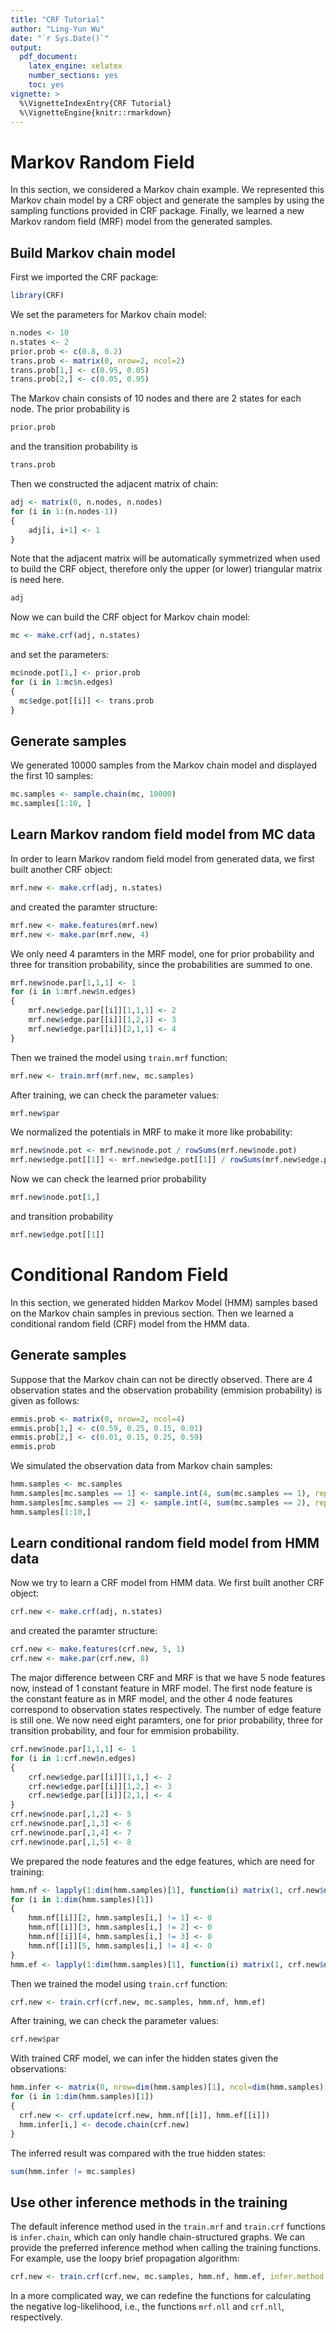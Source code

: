 ```yaml
---
title: "CRF Tutorial"
author: "Ling-Yun Wu"
date: "`r Sys.Date()`"
output: 
  pdf_document:
    latex_engine: xelatex
    number_sections: yes
    toc: yes
vignette: >
  %\VignetteIndexEntry{CRF Tutorial}
  %\VignetteEngine{knitr::rmarkdown}
---
```


# Markov Random Field

In this section, we considered a Markov chain example. We represented this Markov chain model by a CRF object and generate the samples by using the sampling functions provided in CRF package. Finally, we learned a new Markov random field (MRF) model from the generated samples.

## Build Markov chain model

First we imported the CRF package:
```r
library(CRF)
```

We set the parameters for Markov chain model:
```r
n.nodes <- 10
n.states <- 2
prior.prob <- c(0.8, 0.2)
trans.prob <- matrix(0, nrow=2, ncol=2)
trans.prob[1,] <- c(0.95, 0.05)
trans.prob[2,] <- c(0.05, 0.95)
```
The Markov chain consists of 10 nodes and there are 2 states for each node. The prior probability is 
```r
prior.prob
```
and the transition probability is 
```r
trans.prob
```

Then we constructed the adjacent matrix of chain:
```r
adj <- matrix(0, n.nodes, n.nodes)
for (i in 1:(n.nodes-1))
{
	adj[i, i+1] <- 1
}
```
Note that the adjacent matrix will be automatically symmetrized when used to build the CRF object, therefore only the upper (or lower) triangular matrix is need here.

```r
adj
```

Now we can build the CRF object for Markov chain model:
```r
mc <- make.crf(adj, n.states)
```
and set the parameters:
```r
mc$node.pot[1,] <- prior.prob
for (i in 1:mc$n.edges)
{
  mc$edge.pot[[i]] <- trans.prob
}
```

## Generate samples

We generated 10000 samples from the Markov chain model and displayed the first 10 samples:
```r
mc.samples <- sample.chain(mc, 10000)
mc.samples[1:10, ]
```

## Learn Markov random field model from MC data

In order to learn Markov random field model from generated data, we first built another CRF object:
```r
mrf.new <- make.crf(adj, n.states)
```
and created the paramter structure:
```r
mrf.new <- make.features(mrf.new)
mrf.new <- make.par(mrf.new, 4)
```
We only need 4 paramters in the MRF model, one for prior probability and three for transition probability, since the probabilities are summed to one.
```r
mrf.new$node.par[1,1,1] <- 1
for (i in 1:mrf.new$n.edges)
{
	mrf.new$edge.par[[i]][1,1,1] <- 2
	mrf.new$edge.par[[i]][1,2,1] <- 3
	mrf.new$edge.par[[i]][2,1,1] <- 4
}
```

Then we trained the model using `train.mrf` function:
```r
mrf.new <- train.mrf(mrf.new, mc.samples)
```

After training, we can check the parameter values:
```r
mrf.new$par
```

We normalized the potentials in MRF to make it more like probability:
```r
mrf.new$node.pot <- mrf.new$node.pot / rowSums(mrf.new$node.pot)
mrf.new$edge.pot[[1]] <- mrf.new$edge.pot[[1]] / rowSums(mrf.new$edge.pot[[1]])
```

Now we can check the learned prior probability
```r
mrf.new$node.pot[1,]
```
and transition probability
```r
mrf.new$edge.pot[[1]]
```

# Conditional Random Field

In this section, we generated hidden Markov Model (HMM) samples based on the Markov chain samples in previous section. Then we learned a conditional random field (CRF) model from the HMM data.

## Generate samples

Suppose that the Markov chain can not be directly observed. There are 4 observation states and the observation probability (emmision probability) is given as follows:
```r
emmis.prob <- matrix(0, nrow=2, ncol=4)
emmis.prob[1,] <- c(0.59, 0.25, 0.15, 0.01)
emmis.prob[2,] <- c(0.01, 0.15, 0.25, 0.59)
emmis.prob
```

We simulated the observation data from Markov chain samples:
```r
hmm.samples <- mc.samples
hmm.samples[mc.samples == 1] <- sample.int(4, sum(mc.samples == 1), replace=T, prob=emmis.prob[1,])
hmm.samples[mc.samples == 2] <- sample.int(4, sum(mc.samples == 2), replace=T, prob=emmis.prob[2,])
hmm.samples[1:10,]
```

## Learn conditional random field model from HMM data

Now we try to learn a CRF model from HMM data. We first built another CRF object:
```r
crf.new <- make.crf(adj, n.states)
```
and created the paramter structure:
```r
crf.new <- make.features(crf.new, 5, 1)
crf.new <- make.par(crf.new, 8)
```
The major difference between CRF and MRF is that we have 5 node features now, instead of 1 constant feature in MRF model. The first node feature is the constant feature as in MRF model, and the other 4 node features correspond to observation states respectively. The number of edge feature is still one. We now need eight paramters, one for prior probability, three for transition probability, and four for emmision probability.
```r
crf.new$node.par[1,1,1] <- 1
for (i in 1:crf.new$n.edges)
{
	crf.new$edge.par[[i]][1,1,] <- 2
	crf.new$edge.par[[i]][1,2,] <- 3
	crf.new$edge.par[[i]][2,1,] <- 4
}
crf.new$node.par[,1,2] <- 5
crf.new$node.par[,1,3] <- 6
crf.new$node.par[,1,4] <- 7
crf.new$node.par[,1,5] <- 8
```

We prepared the node features and the edge features, which are need for training:
```r
hmm.nf <- lapply(1:dim(hmm.samples)[1], function(i) matrix(1, crf.new$n.nf, crf.new$n.nodes))
for (i in 1:dim(hmm.samples)[1])
{
	hmm.nf[[i]][2, hmm.samples[i,] != 1] <- 0
	hmm.nf[[i]][3, hmm.samples[i,] != 2] <- 0
	hmm.nf[[i]][4, hmm.samples[i,] != 3] <- 0
	hmm.nf[[i]][5, hmm.samples[i,] != 4] <- 0
}
hmm.ef <- lapply(1:dim(hmm.samples)[1], function(i) matrix(1, crf.new$n.ef, crf.new$n.edges))
```

Then we trained the model using `train.crf` function:
```r
crf.new <- train.crf(crf.new, mc.samples, hmm.nf, hmm.ef)
```

After training, we can check the parameter values:
```r
crf.new$par
```

With trained CRF model, we can infer the hidden states given the observations:
```r
hmm.infer <- matrix(0, nrow=dim(hmm.samples)[1], ncol=dim(hmm.samples)[2])
for (i in 1:dim(hmm.samples)[1])
{
  crf.new <- crf.update(crf.new, hmm.nf[[i]], hmm.ef[[i]])
  hmm.infer[i,] <- decode.chain(crf.new)
}
```
The inferred result was compared with the true hidden states:
```r
sum(hmm.infer != mc.samples)
```

## Use other inference methods in the training

The default inference method used in the `train.mrf` and `train.crf` functions is `infer.chain`, which can only handle chain-structured graphs. We can provide the preferred inference method when calling the training functions. For example, use the loopy brief propagation algorithm:
```r
crf.new <- train.crf(crf.new, mc.samples, hmm.nf, hmm.ef, infer.method = infer.lbp)
```
In a more complicated way, we can redefine the functions for calculating the negative log-likelihood, i.e., the functions `mrf.nll` and `crf.nll`, respectively.
